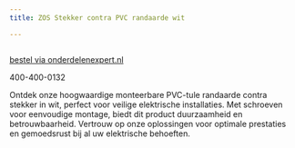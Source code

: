 ```yaml
---
title: ZOS Stekker contra PVC randaarde wit

---
```



<Image src={imageProduct} width={imageProduct.width} alt="" />

[bestel via onderdelenexpert.nl](https://www.onderdelenexpert.nl/zos-stekker-contra-pvc-randaarde-wit-33106)

400-400-0132

Ontdek onze hoogwaardige monteerbare PVC-tule randaarde contra stekker in wit, perfect voor veilige elektrische installaties. Met schroeven voor eenvoudige montage, biedt dit product duurzaamheid en betrouwbaarheid. Vertrouw op onze oplossingen voor optimale prestaties en gemoedsrust bij al uw elektrische behoeften.
